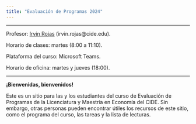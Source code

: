 ```yaml
---
title: "Evaluación de Programas 2024"
---
```


---

Profesor: [Irvin Rojas](https://rojasirvin.github.io/){target="_blank"} (irvin.rojas\@cide.edu).

Horario de clases: martes (8:00 a 11:10).

Plataforma del curso: Microsoft Teams.

Horario de oficina: martes y jueves (18:00).

---

**¡Bienvenidas, bienvenidos!**

Este es un sitio para las y los estudiantes del curso de Evaluación de Programas de la Licenciatura y Maestría en Economía del CIDE. Sin embargo, otras personas pueden encontrar útiles los recursos de este sitio, como el programa del curso, las tareas y la lista de lecturas.
